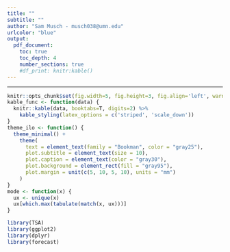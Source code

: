 ---
title: ""
subtitle: ""
author: "Sam Musch - musch038@umn.edu"
urlcolor: "blue"
output:
  pdf_document:
    toc: true
    toc_depth: 4
    number_sections: true
    #df_print: knitr:kable()
---

---

```{r global_options, include=FALSE}
knitr::opts_chunk$set(fig.width=5, fig.height=3, fig.align='left', warning=F, message=F)
kable_func <- function(data) {
  knitr::kable(data, booktabs=T, digits=2) %>%
    kable_styling(latex_options = c('striped', 'scale_down'))
}
theme_ilo <- function() {
  theme_minimal() +
    theme(
      text = element_text(family = "Bookman", color = "gray25"),
      plot.subtitle = element_text(size = 10),
      plot.caption = element_text(color = "gray30"),
      plot.background = element_rect(fill = "gray95"),
      plot.margin = unit(c(5, 10, 5, 10), units = "mm")
    )
}
mode <- function(x) {
  ux <- unique(x)
  ux[which.max(tabulate(match(x, ux)))]
}
```


```{r}
library(TSA)
library(ggplot2)
library(dplyr)
library(forecast)
```



```{r}

```


